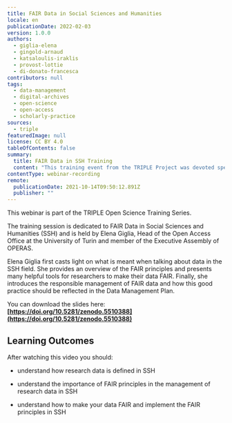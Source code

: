 ```yaml
---
title: FAIR Data in Social Sciences and Humanities
locale: en
publicationDate: 2022-02-03
version: 1.0.0
authors:
  - giglia-elena
  - gingold-arnaud
  - katsaloulis-iraklis
  - provost-lottie
  - di-donato-francesca
contributors: null
tags:
  - data-management
  - digital-archives
  - open-science
  - open-access
  - scholarly-practice
sources:
  - triple
featuredImage: null
license: CC BY 4.0
tableOfContents: false
summary:
  title: FAIR Data in SSH Training
  content: "This training event from the TRIPLE Project was devoted specifically to FAIR Data in SSH and provided answers to the following questions, among others: How is research data defined in SSH; Why are FAIR principles important for the management of research data in SSH; How can FAIR principles be implemented in SSH."
contentType: webinar-recording
remote:
  publicationDate: 2021-10-14T09:50:12.891Z
  publisher: ""
---
```

This webinar is part of the TRIPLE Open Science Training Series.

The training session is dedicated to FAIR Data in Social Sciences and Humanities (SSH) and is held by Elena Giglia, Head of the Open Access Office at the University of Turin and member of the Executive Assembly of OPERAS.

Elena Giglia first casts light on what is meant when talking about data in the SSH field. She provides an overview of the FAIR principles and presents many helpful tools for researchers to make their data FAIR. Finally, she introduces the responsible management of FAIR data and how this good practice should be reflected in the Data Management Plan.

You can download the slides here: **[https://doi.org/10.5281/zenodo.5510388](https://doi.org/10.5281/zenodo.5510388)**

## Learning Outcomes

After watching this video you should:

* understand how research data is defined in SSH
* understand the importance of FAIR principles in the management of research data in SSH
* understand how to make your data FAIR and implement the FAIR principles in SSH

  <VideoCard provider="youtube" id="jsN-72hfVto" title="FAIR Data in Social Sciences and Humanities" subtitle="Click here to view" image="images/fair-data-training.png" />
